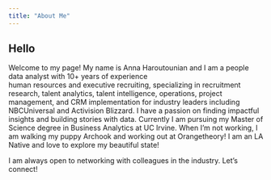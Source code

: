 ```yaml
---
title: "About Me"
---
```

## Hello

Welcome to my page! My name is Anna Haroutounian and I am a people data analyst with 10+ years of experience  
human resources and executive recruiting, specializing in recruitment research, talent analytics, talent intelligence, operations, project management, and CRM implementation for industry leaders including NBCUniversal and Activision Blizzard. I have a passion on finding impactful insights and building stories with data. Currently I am pursuing my Master of Science degree in Business Analytics at UC Irvine. When I'm not working, I am walking my puppy Archook and working out at Orangetheory! I am an LA Native and love to explore my beautiful state!

I am always open to networking with colleagues in the industry. Let's connect!
